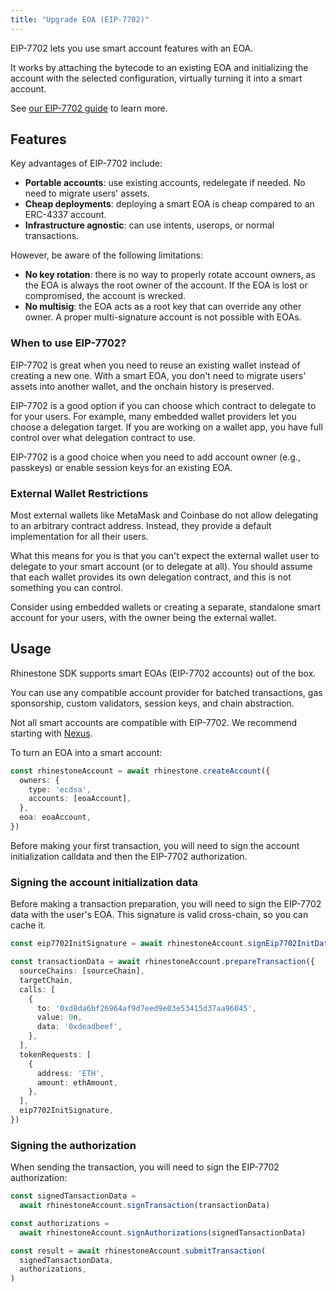 ```yaml
---
title: "Upgrade EOA (EIP-7702)"
---
```


EIP-7702 lets you use smart account features with an EOA.

It works by attaching the bytecode to an existing EOA and initializing the account with the selected configuration, virtually turning it into a smart account.

See [our EIP-7702 guide](../../home/concepts/smart-eoas-eip-7702) to learn more.

## Features

Key advantages of EIP-7702 include:

- **Portable accounts**: use existing accounts, redelegate if needed. No need to migrate users' assets.
- **Cheap deployments**: deploying a smart EOA is cheap compared to an ERC-4337 account.
- **Infrastructure agnostic**: can use intents, userops, or normal transactions.

However, be aware of the following limitations:

- **No key rotation**: there is no way to properly rotate account owners, as the EOA is always the root owner of the account. If the EOA is lost or compromised, the account is wrecked.
- **No multisig**: the EOA acts as a root key that can override any other owner. A proper multi-signature account is not possible with EOAs.

### When to use EIP-7702?

EIP-7702 is great when you need to reuse an existing wallet instead of creating a new one. With a smart EOA, you don't need to migrate users' assets into another wallet, and the onchain history is preserved.

EIP-7702 is a good option if you can choose which contract to delegate to for your users. For example, many embedded wallet providers let you choose a delegation target. If you are working on a wallet app, you have full control over what delegation contract to use.

EIP-7702 is a good choice when you need to add account owner (e.g., passkeys) or enable session keys for an existing EOA.

### External Wallet Restrictions

Most external wallets like MetaMask and Coinbase do not allow delegating to an arbitrary contract address. Instead, they provide a default implementation for all their users.

What this means for you is that you can't expect the external wallet user to delegate to your smart account (or to delegate at all). You should assume that each wallet provides its own delegation contract, and this is not something you can control.

Consider using embedded wallets or creating a separate, standalone smart account for your users, with the owner being the external wallet.

## Usage

Rhinestone SDK supports smart EOAs (EIP-7702 accounts) out of the box.

You can use any compatible account provider for batched transactions, gas sponsorship, custom validators, session keys, and chain abstraction.

<Warning>Not all smart accounts are compatible with EIP-7702. We recommend starting with [Nexus](../customize/smart-account-providers/nexus).</Warning>

To turn an EOA into a smart account:

```ts {6}
const rhinestoneAccount = await rhinestone.createAccount({
  owners: {
    type: 'ecdsa',
    accounts: [eoaAccount],
  },
  eoa: eoaAccount,
})
```

Before making your first transaction, you will need to sign the account initialization calldata and then the EIP-7702 authorization.

### Signing the account initialization data

Before making a transaction preparation, you will need to sign the EIP-7702 data with the user's EOA. This signature is valid cross-chain, so you can cache it.

```ts {1,19}
const eip7702InitSignature = await rhinestoneAccount.signEip7702InitData()

const transactionData = await rhinestoneAccount.prepareTransaction({
  sourceChains: [sourceChain],
  targetChain,
  calls: [
    {
      to: '0xd8da6bf26964af9d7eed9e03e53415d37aa96045',
      value: 0n,
      data: '0xdeadbeef',
    },
  ],
  tokenRequests: [
    {
      address: 'ETH',
      amount: ethAmount,
    },
  ],
  eip7702InitSignature,
})
```

### Signing the authorization

When sending the transaction, you will need to sign the EIP-7702 authorization:

```ts {4-5}
const signedTansactionData =
  await rhinestoneAccount.signTransaction(transactionData)

const authorizations =
  await rhinestoneAccount.signAuthorizations(signedTansactionData)

const result = await rhinestoneAccount.submitTransaction(
  signedTansactionData,
  authorizations,
)
```

